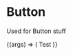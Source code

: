 
<Meta title='Components/Full Background Image' component={FullBackgroundImage} />

# Button

Used for Button stuff

<Canvas>
  <Story
    name='Details'
    args={{
      srcSet: 'https://www.daniellefrappier.com/images/danielle_frappier_bg.jpg'
    }}
  >
    {(args) => (
      <FullBackgroundImage {...args}>
        Test
      </FullBackgroundImage>
    )}
  </Story>
</Canvas>

